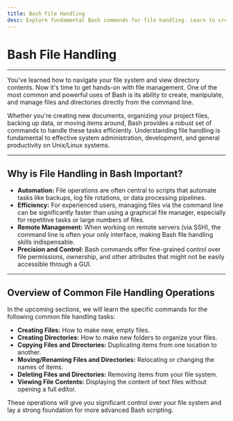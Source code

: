 ```yaml
---
title: Bash File Handling
desc: Explore fundamental Bash commands for file handling. Learn to create files/directories, copy, move, rename, delete items, and view file contents in your Unix/Linux terminal.
---
```


# Bash File Handling

---

You've learned how to navigate your file system and view directory contents. Now it's time to get hands-on with file management. One of the most common and powerful uses of Bash is its ability to create, manipulate, and manage files and directories directly from the command line.

Whether you're creating new documents, organizing your project files, backing up data, or moving items around, Bash provides a robust set of commands to handle these tasks efficiently. Understanding file handling is fundamental to effective system administration, development, and general productivity on Unix/Linux systems.

---

## Why is File Handling in Bash Important?
- **Automation:** File operations are often central to scripts that automate tasks like backups, log file rotations, or data processing pipelines.
- **Efficiency:** For experienced users, managing files via the command line can be significantly faster than using a graphical file manager, especially for repetitive tasks or large numbers of files.
- **Remote Management:** When working on remote servers (via SSH), the command line is often your only interface, making Bash file handling skills indispensable.
- **Precision and Control:** Bash commands offer fine-grained control over file permissions, ownership, and other attributes that might not be easily accessible through a GUI.

---

## Overview of Common File Handling Operations
In the upcoming sections, we will learn the specific commands for the following common file handling tasks:

- **Creating Files:** How to make new, empty files.
- **Creating Directories:** How to make new folders to organize your files.
- **Copying Files and Directories:** Duplicating items from one location to another.
- **Moving/Renaming Files and Directories:** Relocating or changing the names of items.
- **Deleting Files and Directories:** Removing items from your file system.
- **Viewing File Contents:** Displaying the content of text files without opening a full editor.

These operations will give you significant control over your file system and lay a strong foundation for more advanced Bash scripting.